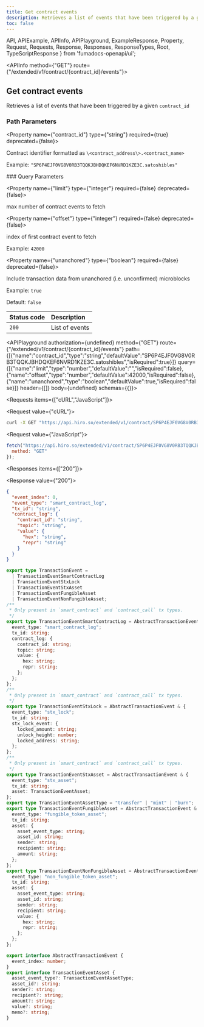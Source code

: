 ```yaml
---
title: Get contract events
description: Retrieves a list of events that have been triggered by a given smart contract.
toc: false
---
```


  API,
  APIExample,
  APIInfo,
  APIPlayground,
  ExampleResponse,
  Property,
  Request,
  Requests,
  Response,
  Responses,
  ResponseTypes,
  Root,
  TypeScriptResponse
} from 'fumadocs-openapi/ui';

<Root>

<API>

<APIInfo method={"GET"} route={"/extended/v1/contract/{contract_id}/events"}>

## Get contract events

Retrieves a list of events that have been triggered by a given `contract_id`
### Path Parameters

<Property name={"contract_id"} type={"string"} required={true} deprecated={false}>

Contract identifier formatted as `\<contract_address\>.<contract_name>`

<span>Example: `"SP6P4EJF0VG8V0RB3TQQKJBHDQKEF6NVRD1KZE3C.satoshibles"`</span>

</Property>
### Query Parameters

<Property name={"limit"} type={"integer"} required={false} deprecated={false}>

max number of contract events to fetch

</Property>

<Property name={"offset"} type={"integer"} required={false} deprecated={false}>

index of first contract event to fetch

<span>Example: `42000`</span>

</Property>

<Property name={"unanchored"} type={"boolean"} required={false} deprecated={false}>

Include transaction data from unanchored (i.e. unconfirmed) microblocks

<span>Example: `true`</span>

<span>Default: `false`</span>

</Property>

| Status code | Description |
| :------ | :------ |
| `200` | List of events |

<APIPlayground authorization={undefined} method={"GET"} route={"/extended/v1/contract/{contract_id}/events"} path={[{"name":"contract_id","type":"string","defaultValue":"SP6P4EJF0VG8V0RB3TQQKJBHDQKEF6NVRD1KZE3C.satoshibles","isRequired":true}]} query={[{"name":"limit","type":"number","defaultValue":"","isRequired":false},{"name":"offset","type":"number","defaultValue":42000,"isRequired":false},{"name":"unanchored","type":"boolean","defaultValue":true,"isRequired":false}]} header={[]} body={undefined} schemas={{}}>

</APIPlayground>

</APIInfo>

<APIExample>

<Requests items={["cURL","JavaScript"]}>

<Request value={"cURL"}>

```bash
curl -X GET "https://api.hiro.so/extended/v1/contract/SP6P4EJF0VG8V0RB3TQQKJBHDQKEF6NVRD1KZE3C.satoshibles/events?limit=0&offset=42000&unanchored=true"
```

</Request>

<Request value={"JavaScript"}>

```js
fetch("https://api.hiro.so/extended/v1/contract/SP6P4EJF0VG8V0RB3TQQKJBHDQKEF6NVRD1KZE3C.satoshibles/events?limit=0&offset=42000&unanchored=true", {
  method: "GET"
});
```

</Request>

</Requests>

<Responses items={["200"]}>

<Response value={"200"}>

<ResponseTypes>

<ExampleResponse>

```json
{
  "event_index": 0,
  "event_type": "smart_contract_log",
  "tx_id": "string",
  "contract_log": {
    "contract_id": "string",
    "topic": "string",
    "value": {
      "hex": "string",
      "repr": "string"
    }
  }
}
```

</ExampleResponse>

<TypeScriptResponse>

```ts
export type TransactionEvent =
  | TransactionEventSmartContractLog
  | TransactionEventStxLock
  | TransactionEventStxAsset
  | TransactionEventFungibleAsset
  | TransactionEventNonFungibleAsset;
/**
 * Only present in `smart_contract` and `contract_call` tx types.
 */
export type TransactionEventSmartContractLog = AbstractTransactionEvent & {
  event_type: "smart_contract_log";
  tx_id: string;
  contract_log: {
    contract_id: string;
    topic: string;
    value: {
      hex: string;
      repr: string;
    };
  };
};
/**
 * Only present in `smart_contract` and `contract_call` tx types.
 */
export type TransactionEventStxLock = AbstractTransactionEvent & {
  event_type: "stx_lock";
  tx_id: string;
  stx_lock_event: {
    locked_amount: string;
    unlock_height: number;
    locked_address: string;
  };
};
/**
 * Only present in `smart_contract` and `contract_call` tx types.
 */
export type TransactionEventStxAsset = AbstractTransactionEvent & {
  event_type: "stx_asset";
  tx_id: string;
  asset: TransactionEventAsset;
};
export type TransactionEventAssetType = "transfer" | "mint" | "burn";
export type TransactionEventFungibleAsset = AbstractTransactionEvent & {
  event_type: "fungible_token_asset";
  tx_id: string;
  asset: {
    asset_event_type: string;
    asset_id: string;
    sender: string;
    recipient: string;
    amount: string;
  };
};
export type TransactionEventNonFungibleAsset = AbstractTransactionEvent & {
  event_type: "non_fungible_token_asset";
  tx_id: string;
  asset: {
    asset_event_type: string;
    asset_id: string;
    sender: string;
    recipient: string;
    value: {
      hex: string;
      repr: string;
    };
  };
};

export interface AbstractTransactionEvent {
  event_index: number;
}
export interface TransactionEventAsset {
  asset_event_type?: TransactionEventAssetType;
  asset_id?: string;
  sender?: string;
  recipient?: string;
  amount?: string;
  value?: string;
  memo?: string;
}
```

</TypeScriptResponse>

</ResponseTypes>

</Response>

</Responses>

</APIExample>

</API>

</Root>
